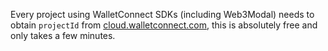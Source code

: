 Every project using WalletConnect SDKs (including Web3Modal) needs to obtain `projectId` from [cloud.walletconnect.com](https://cloud.walletconnect.com/),
this is absolutely free and only takes a few minutes.

